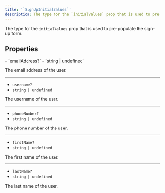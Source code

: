 ```yaml
---
title: '`SignUpInitialValues`'
description: The type for the `initialValues` prop that is used to pre-populate the sign-up form.
---
```


The type for the `initialValues` prop that is used to pre-populate the sign-up form.

## Properties

<Properties>
  - `emailAddress?`
  - `string | undefined`

  The email address of the user.

  ---

  - `username?`
  - `string | undefined`

  The username of the user.

  ---

  - `phoneNumber?`
  - `string | undefined`

  The phone number of the user.

  ---

  - `firstName?`
  - `string | undefined`

  The first name of the user.

  ---

  - `lastName?`
  - `string | undefined`

  The last name of the user.
</Properties>
